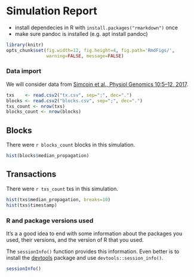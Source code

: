# Simulation Report

* install dependecies in R with `install.packages("rmarkdown")` once
* make sure pandoc is installed (e.g. apt install pandoc)


```r
library(knitr)
opts_chunk$set(fig.width=12, fig.height=4, fig.path='RmdFigs/',
               warning=FALSE, message=FALSE)

```

### Data import

We will consider data from [Simcoin et al., Physiol Genomics 10:5&ndash;12,
2017](http://www.ncbi.nlm.nih.gov/pubmed/12118100).

```r
txs    <- read.csv2("tx.csv", sep=";", dec=".")
blocks <- read.csv2("blocks.csv", sep=";", dec=".")
txs_count <- nrow(txs)
blocks_count <- nrow(blocks)

```

##  Blocks

There were `r blocks_count` blocks in this simulation.

```r
hist(blocks$median_propagation)
```

## Transactions

There were `r txs_count` txs in this simulation.

```r
hist(txs$median_propagation, breaks=10)
hist(txs$timestamp)

```


### R and package versions used

It's a a good idea to end with some information about the packages you
used, their versions, and the version of R that you used.

The `sessionInfo()` function provides this information. Even better is
to install the [devtools](https://github.com/hadley/devtools) package
and use `devtools::session_info()`.

```r
sessionInfo()
```
